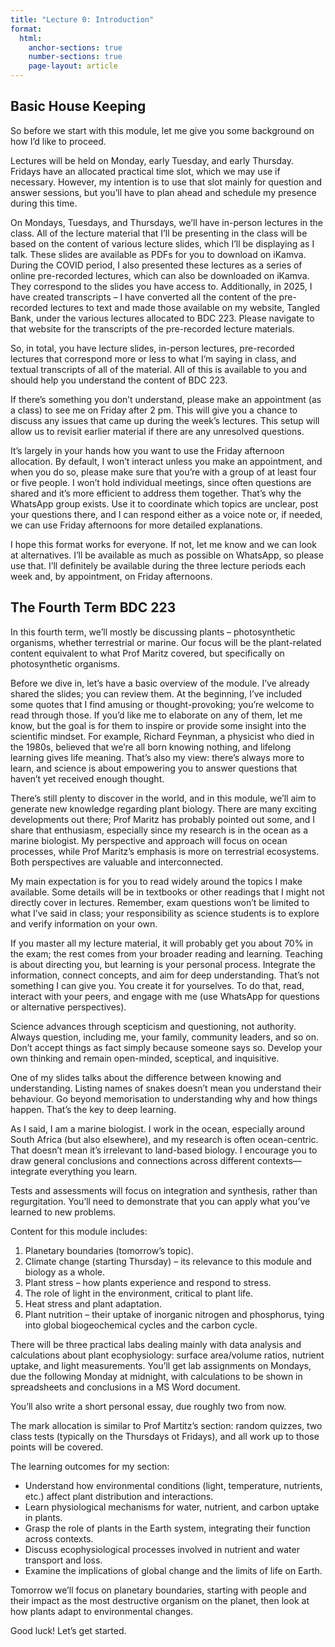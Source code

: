 ```yaml
---
title: "Lecture 0: Introduction"
format:
  html:
    anchor-sections: true
    number-sections: true
    page-layout: article
---
```


## Basic House Keeping
So before we start with this module, let me give you some background on how I'd like to proceed.

Lectures will be held on Monday, early Tuesday, and early Thursday. Fridays have an allocated practical time slot, which we may use if necessary. However, my intention is to use that slot mainly for question and answer sessions, but you'll have to plan ahead and schedule my presence during this time. 

On Mondays, Tuesdays, and Thursdays, we'll have in-person lectures in the class. All of the lecture material that I'll be presenting in the class will be based on the content of various lecture slides, which I'll be displaying as I talk. These slides are available as PDFs for you to download on iKamva. During the COVID period, I also presented these lectures as a series of online pre-recorded lectures, which can also be downloaded on iKamva. They correspond to the slides you have access to. Additionally, in 2025, I have created transcripts -- I have converted all the content of the pre-recorded lectures to text and made those available on my website, Tangled Bank, under the various lectures allocated to BDC 223. Please navigate to that website for the transcripts of the pre-recorded lecture materials. 

So, in total, you have lecture slides, in-person lectures, pre-recorded lectures that correspond more or less to what I'm saying in class, and textual transcripts of all of the material. All of this is available to you and should help you understand the content of BDC 223.

If there’s something you don’t understand, please make an appointment (as a class) to see me on Friday after 2 pm. This will give you a chance to discuss any issues that came up during the week’s lectures. This setup will allow us to revisit earlier material if there are any unresolved questions.

It’s largely in your hands how you want to use the Friday afternoon allocation. By default, I won’t interact unless you make an appointment, and when you do so, please make sure that you’re with a group of at least four or five people. I won’t hold individual meetings, since often questions are shared and it’s more efficient to address them together. That’s why the WhatsApp group exists. Use it to coordinate which topics are unclear, post your questions there, and I can respond either as a voice note or, if needed, we can use Friday afternoons for more detailed explanations.

I hope this format works for everyone. If not, let me know and we can look at alternatives. I’ll be available as much as possible on WhatsApp, so please use that. I’ll definitely be available during the three lecture periods each week and, by appointment, on Friday afternoons.

## The Fourth Term BDC 223
In this fourth term, we’ll mostly be discussing plants -- photosynthetic organisms, whether terrestrial or marine. Our focus will be the plant-related content equivalent to what Prof Maritz covered, but specifically on photosynthetic organisms.

Before we dive in, let’s have a basic overview of the module. I've already shared the slides; you can review them. At the beginning, I’ve included some quotes that I find amusing or thought-provoking; you’re welcome to read through those. If you’d like me to elaborate on any of them, let me know, but the goal is for them to inspire or provide some insight into the scientific mindset. For example, Richard Feynman, a physicist who died in the 1980s, believed that we’re all born knowing nothing, and lifelong learning gives life meaning. That’s also my view: there’s always more to learn, and science is about empowering you to answer questions that haven’t yet received enough thought.

There’s still plenty to discover in the world, and in this module, we’ll aim to generate new knowledge regarding plant biology. There are many exciting developments out there; Prof Maritz has probably pointed out some, and I share that enthusiasm, especially since my research is in the ocean as a marine biologist. My perspective and approach will focus on ocean processes, while Prof Maritz’s emphasis is more on terrestrial ecosystems. Both perspectives are valuable and interconnected.

My main expectation is for you to read widely around the topics I make available. Some details will be in textbooks or other readings that I might not directly cover in lectures. Remember, exam questions won’t be limited to what I’ve said in class; your responsibility as science students is to explore and verify information on your own.

If you master all my lecture material, it will probably get you about 70% in the exam; the rest comes from your broader reading and learning. Teaching is about directing you, but learning is your personal process. Integrate the information, connect concepts, and aim for deep understanding. That’s not something I can give you. You create it for yourselves. To do that, read, interact with your peers, and engage with me (use WhatsApp for questions or alternative perspectives).

Science advances through scepticism and questioning, not authority. Always question, including me, your family, community leaders, and so on. Don’t accept things as fact simply because someone says so. Develop your own thinking and remain open-minded, sceptical, and inquisitive.

One of my slides talks about the difference between knowing and understanding. Listing names of snakes doesn’t mean you understand their behaviour. Go beyond memorisation to understanding why and how things happen. That’s the key to deep learning.

As I said, I am a marine biologist. I work in the ocean, especially around South Africa (but also elsewhere), and my research is often ocean-centric. That doesn’t mean it's irrelevant to land-based biology. I encourage you to draw general conclusions and connections across different contexts—integrate everything you learn.

Tests and assessments will focus on integration and synthesis, rather than regurgitation. You’ll need to demonstrate that you can apply what you’ve learned to new problems.

Content for this module includes:

1. Planetary boundaries (tomorrow’s topic).
2. Climate change (starting Thursday) -- its relevance to this module and biology as a whole.
3. Plant stress -- how plants experience and respond to stress.
4. The role of light in the environment, critical to plant life.
5. Heat stress and plant adaptation.
6. Plant nutrition -- their uptake of inorganic nitrogen and phosphorus, tying into global biogeochemical cycles and the carbon cycle.

There will be three practical labs dealing mainly with data analysis and calculations about plant ecophysiology: surface area/volume ratios, nutrient uptake, and light measurements. You’ll get lab assignments on Mondays, due the following Monday at midnight, with calculations to be shown in spreadsheets and conclusions in a MS Word document.

You’ll also write a short personal essay, due roughly two from now.

The mark allocation is similar to Prof Martitz’s section: random quizzes, two class tests (typically on the Thursdays ot Fridays), and all work up to those points will be covered.

The learning outcomes for my section:

- Understand how environmental conditions (light, temperature, nutrients, etc.) affect plant distribution and interactions.
- Learn physiological mechanisms for water, nutrient, and carbon uptake in plants.
- Grasp the role of plants in the Earth system, integrating their function across contexts.
- Discuss ecophysiological processes involved in nutrient and water transport and loss.
- Examine the implications of global change and the limits of life on Earth.

Tomorrow we’ll focus on planetary boundaries, starting with people and their impact as the most destructive organism on the planet, then look at how plants adapt to environmental changes.

Good luck! Let’s get started.
